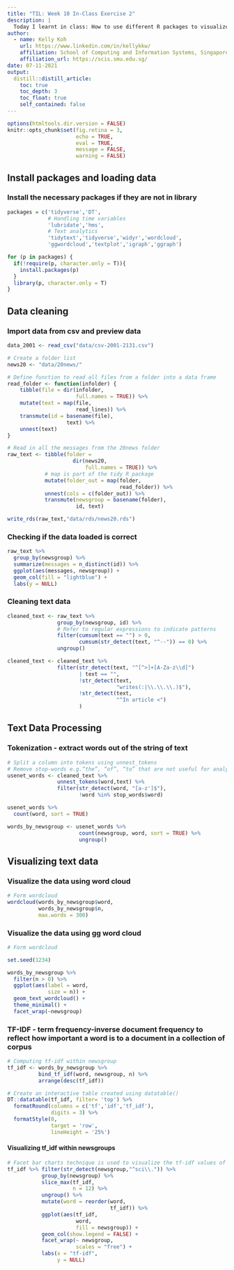 ```yaml
---
title: "TIL: Week 10 In-Class Exercise 2"
description: |
  Today I learnt in class: How to use different R packages to visualize text using different methods such as tag cloud and word tree. 
author:
  - name: Kelly Koh
    url: https://www.linkedin.com/in/kellykkw/
    affiliation: School of Computing and Information Systems, Singapore Management University
    affiliation_url: https://scis.smu.edu.sg/
date: 07-11-2021
output:
  distill::distill_article:
    toc: true
    toc_depth: 3
    toc_float: true
    self_contained: false
---
```


```r
options(htmltools.dir.version = FALSE)
knitr::opts_chunk$set(fig.retina = 3,
                      echo = TRUE,
                      eval = TRUE,
                      message = FALSE,
                      warning = FALSE)
```

## Install packages and loading data

### Install the necessary packages if they are not in library
```r
packages = c('tidyverse','DT',
             # Handling time variables
             'lubridate','hms',
             # Text analytics
             'tidytext','tidyverse','widyr','wordcloud',
             'ggwordcloud','textplot','igraph','ggraph')

for (p in packages) {
  if(!require(p, character.only = T)){
    install.packages(p)
  }
  library(p, character.only = T)
}
```

## Data cleaning

### Import data from csv and preview data
```r
data_2001 <- read_csv("data/csv-2001-2131.csv")

# Create a folder list
news20 <- "data/20news/"

# Define function to read all files from a folder into a data frame
read_folder <- function(infolder) {
    tibble(file = dir(infolder,
                      full.names = TRUE)) %>%
    mutate(text = map(file,
                      read_lines)) %>%
    transmute(id = basename(file),
                   text) %>%
    unnest(text)
}

# Read in all the messages from the 20news folder
raw_text <- tibble(folder =
                     dir(news20,
                         full.names = TRUE)) %>%
            # map is part of the tidy R package
            mutate(folder_out = map(folder,
                                    read_folder)) %>%
            unnest(cols = c(folder_out)) %>%
            transmute(newsgroup = basename(folder),
                      id, text)

write_rds(raw_text,"data/rds/news20.rds")
```


### Checking if the data loaded is correct
```r
raw_text %>%
  group_by(newsgroup) %>%
  summarize(messages = n_distinct(id)) %>%
  ggplot(aes(messages, newsgroup)) +
  geom_col(fill = "lightblue") +
  labs(y = NULL)
```


### Cleaning text data
```r
cleaned_text <- raw_text %>%
                group_by(newsgroup, id) %>%
                # Refer to regular expressions to indicate patterns
                filter(cumsum(text == "") > 0, 
                       cumsum(str_detect(text, "^--")) == 0) %>%
                ungroup()

cleaned_text <- cleaned_text %>%
                filter(str_detect(text, "^[^>]+[A-Za-z\\d]")
                       | text == "",
                       !str_detect(text,
                                   "writes(:|\\.\\.\\.)$"),
                       !str_detect(text,
                                   "^In article <")
                       )
```

## Text Data Processing

### Tokenization - extract words out of the string of text
```r
# Split a column into tokens using unnest_tokens
# Remove stop-words e.g.“the”, “of”, “to” that are not useful for analysis
usenet_words <- cleaned_text %>%
                unnest_tokens(word,text) %>% 
                filter(str_detect(word, "[a-z']$"),
                       !word %in% stop_words$word)

usenet_words %>% 
  count(word, sort = TRUE)

words_by_newsgroup <- usenet_words %>%
                       count(newsgroup, word, sort = TRUE) %>%
                       ungroup()

```


## Visualizing text data

### Visualize the data using word cloud
```r
# Form wordcloud
wordcloud(words_by_newsgroup$word,
          words_by_newsgroup$n,
          max.words = 300)

```

### Visualize the data using gg word cloud
```r
# Form wordcloud

set.seed(1234)

words_by_newsgroup %>%
  filter(n > 0) %>%
  ggplot(aes(label = word,
             size = n)) +
  geom_text_wordcloud() +
  theme_minimal() +
  facet_wrap(~newsgroup)

```


### TF-IDF - term frequency-inverse document frequency to reflect how important a word is to a document in a collection of corpus
```r
# Computing tf-idf within newsgroup
tf_idf <- words_by_newsgroup %>%
          bind_tf_idf(word, newsgroup, n) %>%
          arrange(desc(tf_idf))

# Create an interactive table created using datatable()
DT::datatable(tf_idf, filter= 'top') %>%
  formatRound(columns = c('tf','idf','tf_idf'),
              digits = 3) %>% 
  formatStyle(0,
              target = 'row',
              lineHeight = '25%')

```
#### Visualizing tf_idf within newsgroups
```r
# Facet bar charts technique is used to visualize the tf-idf values of science related newsgroup
tf_idf %>% filter(str_detect(newsgroup,"^sci\\.")) %>%
           group_by(newsgroup) %>%
           slice_max(tf_idf,
                     n = 12) %>%
           ungroup() %>%
           mutate(word = reorder(word,
                                 tf_idf)) %>%
           ggplot(aes(tf_idf,
                      word,
                      fill = newsgroup)) + 
           geom_col(show.legend = FALSE) + 
           facet_wrap(~ newsgroup,
                      scales = "free") +
           labs(x = "tf-idf",
                y = NULL)
```
